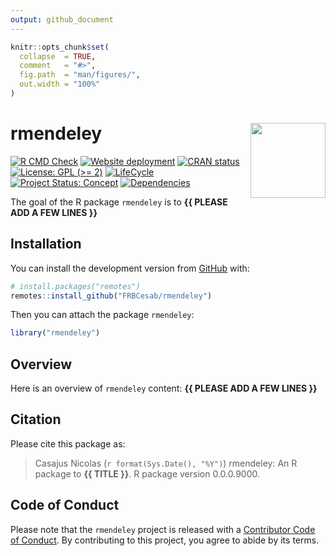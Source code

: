 ```yaml
---
output: github_document
---
```


<!-- README.md is generated from README.Rmd. Please edit that file -->


```r
knitr::opts_chunk$set(
  collapse  = TRUE,
  comment   = "#>",
  fig.path  = "man/figures/",
  out.width = "100%"
)
```



rmendeley <img src="man/figures/hexsticker.png" height="120" align="right"/>
=========================================================

<!-- badges: start -->
[![R CMD Check](https://github.com/frbcesab/rmendeley/actions/workflows/R-CMD-check.yaml/badge.svg)](https://github.com/frbcesab/rmendeley/actions/workflows/R-CMD-check.yaml)
[![Website deployment](https://github.com/frbcesab/rmendeley/actions/workflows/pkgdown.yaml/badge.svg)](https://github.com/frbcesab/rmendeley/actions/workflows/pkgdown.yaml)
[![CRAN status](https://www.r-pkg.org/badges/version/rmendeley)](https://CRAN.R-project.org/package=rmendeley)
[![License: GPL (>= 2)](https://img.shields.io/badge/License-GPL%20%28%3E%3D%202%29-blue.svg)](https://choosealicense.com/licenses/gpl-2.0/)
[![LifeCycle](man/figures/lifecycle/lifecycle-experimental.svg)](https://lifecycle.r-lib.org/articles/stages.html#experimental)
[![Project Status: Concept](https://www.repostatus.org/badges/latest/concept.svg)](https://www.repostatus.org/#concept)
[![Dependencies](https://img.shields.io/badge/dependencies-3/28-green?style=flat)](#)
<!-- badges: end -->


The goal of the R package `rmendeley` is to **{{ PLEASE ADD A FEW LINES }}**



## Installation

You can install the development version from [GitHub](https://github.com/) with:

```r
# install.packages("remotes")
remotes::install_github("FRBCesab/rmendeley")
```

Then you can attach the package `rmendeley`:

```r
library("rmendeley")
```



## Overview

Here is an overview of `rmendeley` content: **{{ PLEASE ADD A FEW LINES }}**



## Citation

Please cite this package as: 

> Casajus Nicolas (`r format(Sys.Date(), "%Y")`) rmendeley: An R 
package to **{{ TITLE }}**. R package version 0.0.0.9000.



## Code of Conduct

Please note that the `rmendeley` project is released with a 
[Contributor Code of Conduct](https://contributor-covenant.org/version/2/0/CODE_OF_CONDUCT.html). 
By contributing to this project, you agree to abide by its terms.
